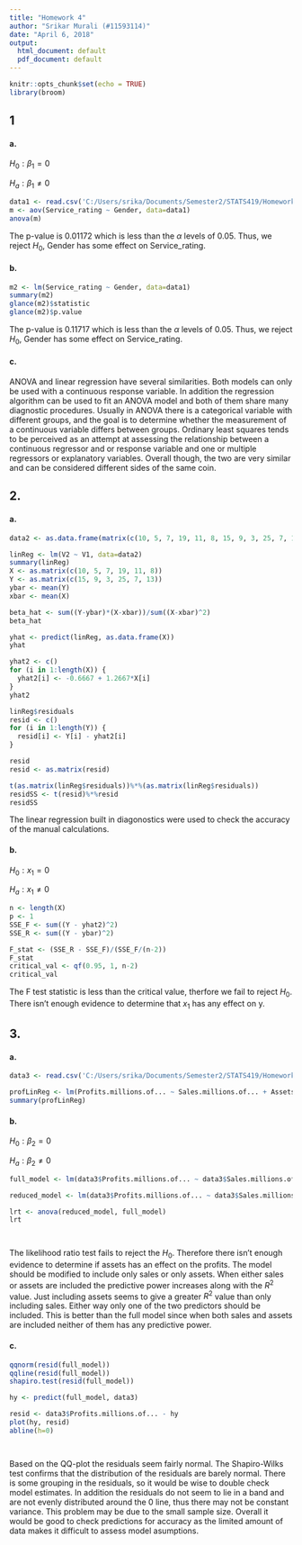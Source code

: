 ---
title: "Homework 4"
author: "Srikar Murali (#11593114)"
date: "April 6, 2018"
output:
  html_document: default
  pdf_document: default
---

```{r setup, include=FALSE}
knitr::opts_chunk$set(echo = TRUE)
library(broom)

```

## 1

#### a.

$H_0: \beta_1 = 0$

$H_a: \beta_1 \neq 0$

```{r 1a}

data1 <- read.csv('C:/Users/srika/Documents/Semester2/STATS419/Homework4/dat1.csv')
m <- aov(Service_rating ~ Gender, data=data1)
anova(m)

```

The p-value is 0.01172 which is less than the $\alpha$ levels of 0.05. Thus, we reject $H_0$, Gender has some effect on Service_rating.


#### b.

```{r 1b}

m2 <- lm(Service_rating ~ Gender, data=data1)
summary(m2)
glance(m2)$statistic
glance(m2)$p.value

```

The p-value is 0.11717 which is less than the $\alpha$ levels of 0.05. Thus, we reject $H_0$, Gender has some effect on Service_rating.

#### c.

ANOVA and linear regression have several similarities. Both models can only be used with a continuous response variable. In addition the regression algorithm can be used to fit an ANOVA model and both of them share many diagnostic procedures. Usually in ANOVA there is a categorical variable with different groups, and the goal is to determine whether the measurement of a continuous variable differs between groups. Ordinary least squares tends to be perceived as an attempt at assessing the relationship between a continuous regressor and or response variable and one or multiple regressors or explanatory variables. Overall though, the two are very similar and can be considered different sides of the same coin.


## 2.

#### a.

```{r 2a}

data2 <- as.data.frame(matrix(c(10, 5, 7, 19, 11, 8, 15, 9, 3, 25, 7, 13), nrow = 6, ncol = 2))

linReg <- lm(V2 ~ V1, data=data2)
summary(linReg)
X <- as.matrix(c(10, 5, 7, 19, 11, 8))
Y <- as.matrix(c(15, 9, 3, 25, 7, 13))
ybar <- mean(Y)
xbar <- mean(X)

beta_hat <- sum((Y-ybar)*(X-xbar))/sum((X-xbar)^2)
beta_hat

yhat <- predict(linReg, as.data.frame(X))
yhat

yhat2 <- c()
for (i in 1:length(X)) {
  yhat2[i] <- -0.6667 + 1.2667*X[i]
}
yhat2

linReg$residuals
resid <- c()
for (i in 1:length(Y)) {
  resid[i] <- Y[i] - yhat2[i]
}

resid
resid <- as.matrix(resid)

t(as.matrix(linReg$residuals))%*%(as.matrix(linReg$residuals))
residSS <- t(resid)%*%resid
residSS


```

The linear regression built in diagonostics were used to check the accuracy of the manual calculations.


#### b.

$H_0: x_1 = 0$ 

$H_a: x_1 \neq 0$

```{r 2b}

n <- length(X)
p <- 1
SSE_F <- sum((Y - yhat2)^2)
SSE_R <- sum((Y - ybar)^2)

F_stat <- (SSE_R - SSE_F)/(SSE_F/(n-2))
F_stat
critical_val <- qf(0.95, 1, n-2)
critical_val

```

The F test statistic is less than the critical value, therfore we fail to reject $H_0$. There isn't enough evidence to determine that $x_1$ has any effect on y.



## 3.

#### a.

```{r 3a}

data3 <- read.csv('C:/Users/srika/Documents/Semester2/STATS419/Homework4/dat2.csv')

profLinReg <- lm(Profits.millions.of... ~ Sales.millions.of... + Assets.millions.of..., data = data3)
summary(profLinReg)

```


#### b.

$H_0: \beta_2 = 0$

$H_a: \beta_2 \neq 0$

```{r 3b}


full_model <- lm(data3$Profits.millions.of... ~ data3$Sales.millions.of... + data3$Assets.millions.of...)

reduced_model <- lm(data3$Profits.millions.of... ~ data3$Sales.millions.of...)

lrt <- anova(reduced_model, full_model)
lrt




```

The likelihood ratio test fails to reject the $H_0$. Therefore there isn't enough evidence to determine if assets has an effect on the profits. The model should be modified to include only sales or only assets. When either sales or assets are included the predictive power increases along with the $R^2$ value. Just including assets seems to give a greater $R^2$ value than only including sales. Either way only one of the two predictors should be included. This is better than the full model since when both sales and assets are included neither of them has any predictive power.


#### c.

```{r 3c}

qqnorm(resid(full_model))
qqline(resid(full_model))
shapiro.test(resid(full_model))

hy <- predict(full_model, data3)

resid <- data3$Profits.millions.of... - hy
plot(hy, resid)
abline(h=0)




```

Based on the QQ-plot the residuals seem fairly normal. The Shapiro-Wilks test confirms that the distribution of the residuals are barely normal. There is some grouping in the residuals, so it would be wise to double check model estimates. In addition the residuals do not seem to lie in a band and are not evenly distributed around the 0 line, thus there may not be constant variance. This problem may be due to the small sample size. Overall it would be good to check predictions for accuracy as the limited amount of data makes it difficult to assess model asumptions.